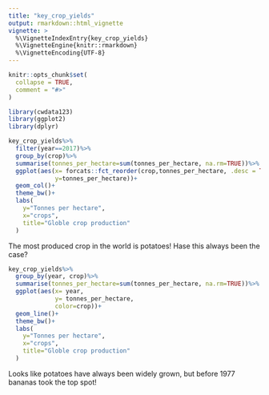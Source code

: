 ```yaml
---
title: "key_crop_yields"
output: rmarkdown::html_vignette
vignette: >
  %\VignetteIndexEntry{key_crop_yields}
  %\VignetteEngine{knitr::rmarkdown}
  %\VignetteEncoding{UTF-8}
---
```


```r
knitr::opts_chunk$set(
  collapse = TRUE,
  comment = "#>"
)
```

```r
library(cwdata123)
library(ggplot2)
library(dplyr)
```


```r
key_crop_yields%>%
  filter(year==2017)%>%
  group_by(crop)%>%
  summarise(tonnes_per_hectare=sum(tonnes_per_hectare, na.rm=TRUE))%>%
  ggplot(aes(x= forcats::fct_reorder(crop,tonnes_per_hectare, .desc = TRUE ),
             y=tonnes_per_hectare))+
  geom_col()+
  theme_bw()+
  labs(
    y="Tonnes per hectare",
    x="crops",
    title="Globle crop production"
  )
```

The most produced crop in the world is potatoes! 
Hase this always been the case?

```r
key_crop_yields%>%
  group_by(year, crop)%>%
  summarise(tonnes_per_hectare=sum(tonnes_per_hectare, na.rm=TRUE))%>%
  ggplot(aes(x= year,
             y= tonnes_per_hectare, 
             color=crop))+
  geom_line()+
  theme_bw()+
  labs(
    y="Tonnes per hectare",
    x="crops",
    title="Globle crop production"
  )
```

Looks like potatoes have always been widely grown, but before 1977 bananas took the top spot!
